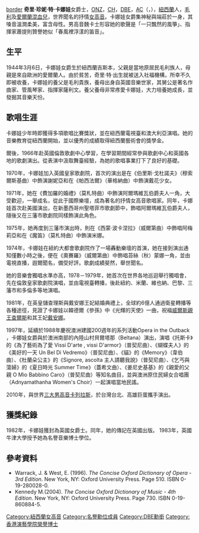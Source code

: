 {{No footnotes|time=2020-12-16T09:25:52+00:00}}
[[图像:Kiri_Te_Kanawa_-_November_1,_2011.jpg|border]]
'''奇里·珍妮·特·卡娜娃'''女爵士，[[ONZ|ONZ]]，[[名譽勳位|CH]]，[[英帝國女爵級司令勳章|DBE]]，[[澳洲勳章|AC]]（{{lang|en|Dame '''Kiri Janette Te Kanawa'''}}，{{bd|1944年|3月6日|catIdx=T}}），[[紐西蘭|紐西蘭]]人，[[毛利人|毛利]]及[[愛爾蘭|愛爾蘭]][[混血兒|混血兒]]，世界聞名的抒情[[女高音|女高音]]。卡娜娃女爵集神秘與端莊於一身，其嗓音溫潤柔美，富含母性。男高音魏卡士形容她的歌聲是「一只飄然的風箏」、指揮家蕭提則贊譽她似「春風裡浮漾的笛音」。

== 生平 ==

1944年3月6日，卡娜娃女爵生於紐西蘭吉斯本，父親是當地原居民毛利族人，母親是來自歐洲的愛爾蘭人。由於貧苦，奇里·特·出生就被送入社福機構，所幸不久即被收養，卡娜娃的養父是毛利貴族，養母出身自英國音樂世家，其舅公是著名作曲家、管風琴家、指揮家薩利文。養父養母非常疼愛卡娜娃，大力培養她成長，並發掘其音樂天份。

== 歌唱生涯 ==

卡娜娃少年時即獲得多項歌唱比賽獎狀，並在紐西蘭電視臺和澳大利亞演唱。她的音樂教育從紐西蘭開始，並以優秀的成績取得紐西蘭藝術會的獎學金。

爾後，1966年赴英國倫敦歌劇中心學習，在學習期間經常參與歌劇中心和英國各地的歌劇演出。從表演中汲取舞臺經驗，為她的歌唱事業打下了良好的基礎。

1970年，卡娜娃加入英國皇家歌劇院，首次的演出是在《伯里斯·戈杜諾夫》（穆索爾斯基曲）中飾演謝妮亞和在《帕西法爾》（華格納曲）中飾演戴花少女。

1971年，她在《費加羅的婚禮》（莫札特曲）中飾演阿爾瑪維瓦伯爵夫人一角，大受歡迎，一舉成名，從此于國際樂壇，成為著名的抒情女高音歌唱家。同年，卡娜娃首次赴美國演出，在新墨西哥州聖塔菲市歌劇節中，飾唱阿爾瑪維瓦伯爵夫人，隨後又在三藩市歌劇院同樣飾演此角色。

1975年，她再度到三藩市演出時，則在《西蒙·波卡涅拉》（威爾第曲）中飾唱阿梅莉亞和在《魔笛》（莫札特曲）中飾演米娜。

1974年，卡娜娃在紐約大都會歌劇院作了一場轟動樂壇的首演，她在接到演出通知僅數小時之後，便在《奧賽羅》（威爾第曲）中飾唱苔絲（秋）蒙娜一角，並由電視直播，遐爾聞名，備受好評。歌劇成績斐然，舉世聞名。

她的音樂會獨唱水準亦高，1978－1979年，她首次在世界各地巡迴舉行獨唱會，先在倫敦皇家歌劇院演唱，並由電視臺轉播，後赴紐約、米蘭、維也納、巴黎、三藩市和多倫多等地演唱。

1981年，在英皇儲查理斯與戴安娜王妃結婚典禮上，全球約6億人通過衛星轉播等各種途徑，見證了卡娜娃以韓德爾《參孫》中《光輝的天使》一曲，祝福[[查爾斯_(威爾斯親王)|威爾斯親王查爾斯]]和其王妃[[威爾斯王妃戴安娜|戴安娜]]。

1997年，延續於1988年慶祝澳洲建國200週年的系列活動Opera in the Outback ，卡娜娃女爵與於澳洲南部的內陸山村貝爾塔那（Beltana）演出，演唱《托斯卡》的《為了藝術為了愛 Vissi D'arte , vissi D'armor》（普契尼曲）、《蝴蝶夫人》的《美好的一天 Un Bel Di Vedremo》（普契尼曲）、《貓》的《Memory》（韋伯曲）、《杜蘭朵公主》的《Signore, ascolta 主人請聽我說》（普契尼曲）、《乞丐與蕩婦》的《夏日時光 Summer Time》（蓋希文曲）、《姜尼史基基》的《親愛的父親 O Mio Babbino Caro》（普契尼曲）等知名曲目，並與澳洲原住民婦女合唱團（Adnyamathanha Women's Choir）一起演唱當地民謠。

2010年，與世界[[三大男高音|三大男高音]][[卡列拉斯|卡列拉斯]]，於台灣台北、高雄巨蛋攜手演出。

== 獲獎紀錄 ==

1982年，卡娜娃獲封為英國女爵士。同年，她的傳記在英國出版。
1983年，英國牛津大學授予她為名譽音樂博士學位。

== 參考資料 ==
<div class="references-small">
* Warrack, J. & West, E. (1996). ''The Concise Oxford Dictionary of Opera - 3rd Edition''. New York, NY: Oxford University Press. Page 510. ISBN 0-19-280028-0.
* Kennedy M.(2004). ''The Concise Oxford Dictionary of Music - 4th Edition''. New York, NY: Oxford University Press. Page 730. ISBN 0-19-860884-5.
</div>

{{Authority control}}
{{DEFAULTSORT:Te Kanawa, Kiri}}
[[Category:紐西蘭女高音|Category:紐西蘭女高音]]
[[Category:名譽勳位成員|Category:名譽勳位成員]]
[[Category:DBE勳銜|Category:DBE勳銜]]
[[Category:香港演藝學院榮譽博士|Category:香港演藝學院榮譽博士]]